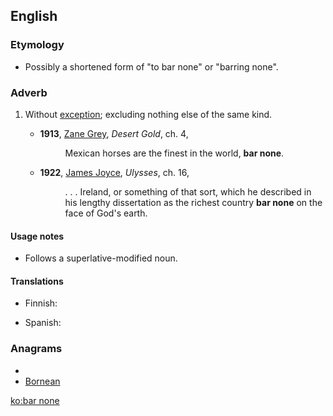 ==English==

===Etymology===
*Possibly a shortened form of "to bar none" or "barring none".

===Adverb===
{{infl|en|adverb|head=[[bar]] [[none]]}}

# {{idiom}} Without [[exception]]; excluding nothing else of the same kind.
#*'''1913''', [[w:Zane_Grey|Zane Grey]], ''Desert Gold'', ch. 4,
#*:Mexican horses are the finest in the world, '''bar none'''.
#*'''1922''', [[w:James_Joyce|James Joyce]], ''Ulysses'', ch. 16,
#*:. . . Ireland, or something of that sort, which he described in his lengthy dissertation as the richest country '''bar none''' on the face of God's earth.

====Usage notes====
* Follows a superlative-modified noun.

====Translations====
{{trans-top|without exception}}
* Finnish: {{t-|fi|poikkeuksetta}}
{{trans-mid}}
* Spanish: {{t|es|sin excepción}}
{{trans-bottom}}

===Anagrams===
* {{alphagram|abennor}}
* [[Bornean#English|Bornean]]

[[ko:bar none]]